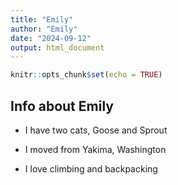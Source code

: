 ```yaml
---
title: "Emily"
author: "Emily"
date: "2024-09-12"
output: html_document
---
```


```r
knitr::opts_chunk$set(echo = TRUE)
```

## Info about Emily

* I have two cats, Goose and Sprout 

* I moved from Yakima, Washington

* I love climbing and backpacking